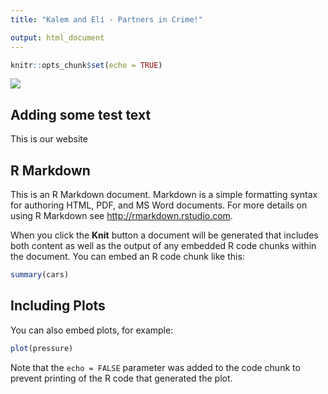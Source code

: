 ```yaml
---
title: "Kalem and Eli - Partners in Crime!"

output: html_document
---
```


```r
knitr::opts_chunk$set(echo = TRUE)
```

![](https://www.cornell.edu/about/img/main-Tower1.Still001-720x.jpg)


## Adding some test text

This is our website 

## R Markdown



This is an R Markdown document. Markdown is a simple formatting syntax for authoring HTML, PDF, and MS Word documents. For more details on using R Markdown see <http://rmarkdown.rstudio.com>.

When you click the **Knit** button a document will be generated that includes both content as well as the output of any embedded R code chunks within the document. You can embed an R code chunk like this:

```r
summary(cars)
```

## Including Plots

You can also embed plots, for example:

```r
plot(pressure)
```

Note that the `echo = FALSE` parameter was added to the code chunk to prevent printing of the R code that generated the plot.
